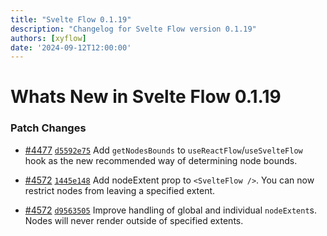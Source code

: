 ```yaml
---
title: "Svelte Flow 0.1.19"
description: "Changelog for Svelte Flow version 0.1.19"
authors: [xyflow]
date: '2024-09-12T12:00:00'
---
```

# Whats New in Svelte Flow 0.1.19
### Patch Changes

-   [#4477](https://github.com/xyflow/xyflow/pull/4477) [`d5592e75`](https://github.com/xyflow/xyflow/commit/d5592e7508bc32d5ffc953844b1d42b9ec59b25b) Add `getNodesBounds` to `useReactFlow`/`useSvelteFlow` hook as the new recommended way of determining node bounds.

-   [#4572](https://github.com/xyflow/xyflow/pull/4572) [`1445e148`](https://github.com/xyflow/xyflow/commit/1445e1483118c966ff6de3f29c5473c93f6b99f1) Add nodeExtent prop to `<SvelteFlow />`. You can now restrict nodes from leaving a specified extent.

-   [#4572](https://github.com/xyflow/xyflow/pull/4572) [`d9563505`](https://github.com/xyflow/xyflow/commit/d9563505d8fb01862a3a6bae6e05dcea626c2e26) Improve handling of global and individual `nodeExtent`s. Nodes will never render outside of specified extents.
